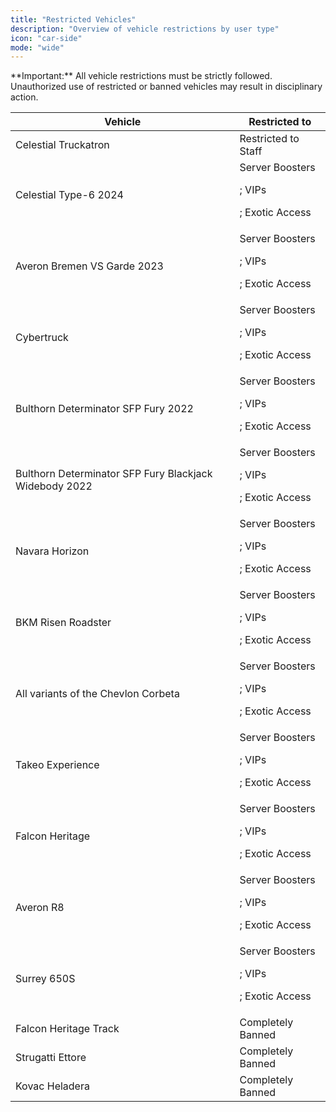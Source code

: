 ```yaml
---
title: "Restricted Vehicles"
description: "Overview of vehicle restrictions by user type"
icon: "car-side"
mode: "wide"
---
```


<Note>
  **Important:** All vehicle restrictions must be strictly followed. Unauthorized use of restricted or banned vehicles may result in disciplinary action.
</Note>

<table className="w-full border-collapse">
<thead>
<tr className="bg-gray-900/50">
<th className="px-6 py-4 text-left text-base font-semibold text-gray-200 border border-gray-700">
Vehicle

</th>

<th className="px-6 py-4 text-left text-base font-semibold text-gray-200 border border-gray-700">
Restricted to

</th>

</tr>

</thead>

<tbody>
<tr>
<td className="px-6 py-4 text-base text-gray-300 border border-gray-700">
Celestial Truckatron

</td>

<td className="px-6 py-4 text-base border border-gray-700">
<span className="text-blue-400">
Restricted to Staff</span>

</td>

</tr>

<tr>
<td className="px-6 py-4 text-base text-gray-300 border border-gray-700">
Celestial Type-6 2024

</td>

<td className="px-6 py-4 text-base border border-gray-700">
<div>
<span className="text-pink-400">
Server Boosters</span>

 ; <span className="text-purple-400">
VIPs</span>

 ; <span className="text-orange-400">
Exotic Access</span>

</div>

</td>

</tr>

<tr>
<td className="px-6 py-4 text-base text-gray-300 border border-gray-700">
Averon Bremen VS Garde 2023

</td>

<td className="px-6 py-4 text-base border border-gray-700">
<div>
<span className="text-pink-400">
Server Boosters</span>

 ; <span className="text-purple-400">
VIPs</span>

 ; <span className="text-orange-400">
Exotic Access</span>

</div>

</td>

</tr>

<tr>
<td className="px-6 py-4 text-base text-gray-300 border border-gray-700">
Cybertruck

</td>

<td className="px-6 py-4 text-base border border-gray-700">
<div>
<span className="text-pink-400">
Server Boosters</span>

 ; <span className="text-purple-400">
VIPs</span>

 ; <span className="text-orange-400">
Exotic Access</span>

</div>

</td>

</tr>

<tr>
<td className="px-6 py-4 text-base text-gray-300 border border-gray-700">
Bulthorn Determinator SFP Fury 2022

</td>

<td className="px-6 py-4 text-base border border-gray-700">
<div>
<span className="text-pink-400">
Server Boosters</span>

 ; <span className="text-purple-400">
VIPs</span>

 ; <span className="text-orange-400">
Exotic Access</span>

</div>

</td>

</tr>

<tr>
<td className="px-6 py-4 text-base text-gray-300 border border-gray-700">
Bulthorn Determinator SFP Fury Blackjack Widebody 2022

</td>

<td className="px-6 py-4 text-base border border-gray-700">
<div>
<span className="text-pink-400">
Server Boosters</span>

 ; <span className="text-purple-400">
VIPs</span>

 ; <span className="text-orange-400">
Exotic Access</span>

</div>

</td>

</tr>

<tr>
<td className="px-6 py-4 text-base text-gray-300 border border-gray-700">
Navara Horizon

</td>

<td className="px-6 py-4 text-base border border-gray-700">
<div>
<span className="text-pink-400">
Server Boosters</span>

 ; <span className="text-purple-400">
VIPs</span>

 ; <span className="text-orange-400">
Exotic Access</span>

</div>

</td>

</tr>

<tr>
<td className="px-6 py-4 text-base text-gray-300 border border-gray-700">
BKM Risen Roadster

</td>

<td className="px-6 py-4 text-base border border-gray-700">
<div>
<span className="text-pink-400">
Server Boosters</span>

 ; <span className="text-purple-400">
VIPs</span>

 ; <span className="text-orange-400">
Exotic Access</span>

</div>

</td>

</tr>

<tr>
<td className="px-6 py-4 text-base text-gray-300 border border-gray-700">
All variants of the Chevlon Corbeta

</td>

<td className="px-6 py-4 text-base border border-gray-700">
<div>
<span className="text-pink-400">
Server Boosters</span>

 ; <span className="text-purple-400">
VIPs</span>

 ; <span className="text-orange-400">
Exotic Access</span>

</div>

</td>

</tr>

<tr>
<td className="px-6 py-4 text-base text-gray-300 border border-gray-700">
Takeo Experience

</td>

<td className="px-6 py-4 text-base border border-gray-700">
<div>
<span className="text-pink-400">
Server Boosters</span>

 ; <span className="text-purple-400">
VIPs</span>

 ; <span className="text-orange-400">
Exotic Access</span>

</div>

</td>

</tr>

<tr>
<td className="px-6 py-4 text-base text-gray-300 border border-gray-700">
Falcon Heritage

</td>

<td className="px-6 py-4 text-base border border-gray-700">
<div>
<span className="text-pink-400">
Server Boosters</span>

 ; <span className="text-purple-400">
VIPs</span>

 ; <span className="text-orange-400">
Exotic Access</span>

</div>

</td>

</tr>

<tr>
<td className="px-6 py-4 text-base text-gray-300 border border-gray-700">
Averon R8

</td>

<td className="px-6 py-4 text-base border border-gray-700">
<div>
<span className="text-pink-400">
Server Boosters</span>

 ; <span className="text-purple-400">
VIPs</span>

 ; <span className="text-orange-400">
Exotic Access</span>

</div>

</td>

</tr>

<tr>
<td className="px-6 py-4 text-base text-gray-300 border border-gray-700">
Surrey 650S

</td>

<td className="px-6 py-4 text-base border border-gray-700">
<div>
<span className="text-pink-400">
Server Boosters</span>

 ; <span className="text-purple-400">
VIPs</span>

 ; <span className="text-orange-400">
Exotic Access</span>

</div>

</td>

</tr>

<tr>
<td className="px-6 py-4 text-base text-gray-300 border border-gray-700">
Falcon Heritage Track

</td>

<td className="px-6 py-4 text-base border border-gray-700">
<span className="text-red-400">
Completely Banned</span>

</td>

</tr>

<tr>
<td className="px-6 py-4 text-base text-gray-300 border border-gray-700">
Strugatti Ettore

</td>

<td className="px-6 py-4 text-base border border-gray-700">
<span className="text-red-400">
Completely Banned</span>

</td>

</tr>

<tr>
<td className="px-6 py-4 text-base text-gray-300 border border-gray-700">
Kovac Heladera

</td>

<td className="px-6 py-4 text-base border border-gray-700">
<span className="text-red-400">
Completely Banned</span>

</td>

</tr>

</tbody>

</table>